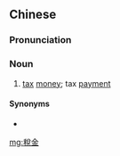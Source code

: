 {{also|税金}}
==Chinese==
{{zh-forms|s=税金}}

===Pronunciation===
{{zh-pron
|m=shuìjīn
|c=seoi3 gam1
|h=pfs=soi-kîm
|mn=zz,kh:sòe-kim/tp:sè-kim/qz:sèr-kim
|cat=n
}}

===Noun===
{{zh-noun}}

# [[tax]] [[money]]; tax [[payment]]

====Synonyms====
* {{zh-l|稅款}}

[[mg:稅金]]